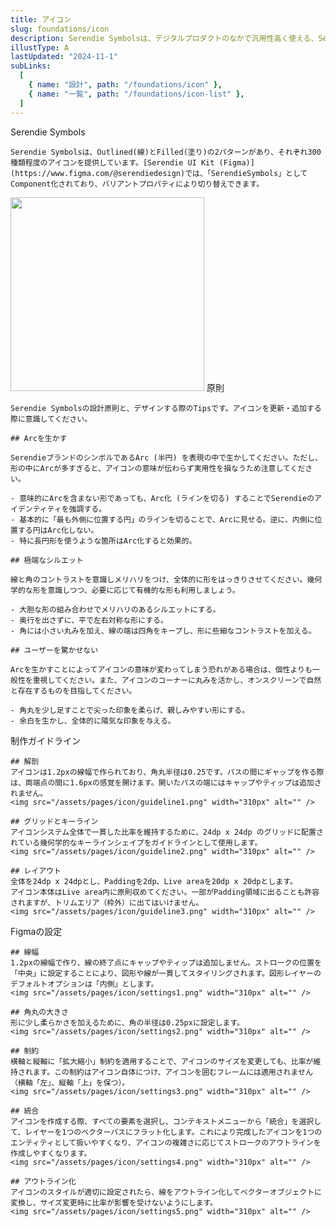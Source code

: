 ```yaml
---
title: アイコン
slug: foundations/icon
description: Serendie Symbolsは、デジタルプロダクトのなかで汎用性高く使える、Serendieらしいアイコン集です。
illustType: A
lastUpdated: "2024-11-1"
subLinks:
  [
    { name: "設計", path: "/foundations/icon" },
    { name: "一覧", path: "/foundations/icon-list" },
  ]
---
```



<PageSection>
  <PageHeadLine number={1}>Serendie Symbols</PageHeadLine>

    Serendie Symbolsは、Outlined(線)とFilled(塗り)の2パターンがあり、それぞれ300種類程度のアイコンを提供しています。[Serendie UI Kit (Figma)](https://www.figma.com/@serendiedesign)では、「SerendieSymbols」としてComponent化されており、バリアントプロパティにより切り替えできます。

  <img src="/assets/pages/icon/icons.png" width="310px" alt="" />
</PageSection>

<PageSection>
  <PageHeadLine number={2}>原則</PageHeadLine>

    Serendie Symbolsの設計原則と、デザインする際のTipsです。アイコンを更新・追加する際に意識してください。

    ## Arcを生かす

    SerendieブランドのシンボルであるArc (半円) を表現の中で生かしてください。ただし、形の中にArcが多すぎると、アイコンの意味が伝わらず実用性を損なうため注意してください。

    - 意味的にArcを含まない形であっても、Arc化 (ラインを切る) することでSerendieのアイデンティティを強調する。
    - 基本的に「最も外側に位置する円」のラインを切ることで、Arcに見せる。逆に、内側に位置する円はArc化しない。
    - 特に長円形を使うような箇所はArc化すると効果的。

    ## 極端なシルエット

    線と角のコントラストを意識しメリハリをつけ、全体的に形をはっきりさせてください。幾何学的な形を意識しつつ、必要に応じて有機的な形も利用しましょう。

    - 大胆な形の組み合わせでメリハリのあるシルエットにする。
    - 奥行を出さずに、平で左右対称な形にする。
    - 角には小さい丸みを加え、線の端は四角をキープし、形に些細なコントラストを加える。

    ## ユーザーを驚かせない

    Arcを生かすことによってアイコンの意味が変わってしまう恐れがある場合は、個性よりも一般性を重視してください。また、アイコンのコーナーに丸みを活かし、オンスクリーンで自然と存在するものを目指してください。

    - 角丸を少し足すことで尖った印象を柔らげ、親しみやすい形にする。
    - 余白を生かし、全体的に陽気な印象を与える。

</PageSection>

<PageSection>
  <PageHeadLine number={3}>制作ガイドライン</PageHeadLine>

    ## 解剖
    アイコンは1.2pxの線幅で作られており、角丸半径は0.25です。パスの間にギャップを作る際は、両端点の間に1.6pxの感覚を開けます。開いたパスの端にはキャップやティップは追加されません。
    <img src="/assets/pages/icon/guideline1.png" width="310px" alt="" />

    ## グリッドとキーライン
    アイコンシステム全体で一貫した比率を維持するために、24dp x 24dp のグリッドに配置されている幾何学的なキーラインシェイプをガイドラインとして使用します。
    <img src="/assets/pages/icon/guideline2.png" width="310px" alt="" />

    ## レイアウト
    全体を24dp x 24dpとし、Paddingを2dp、Live areaを20dp x 20dpとします。
    アイコン本体はLive area内に原則収めてください。一部がPadding領域に出ることも許容されますが、トリムエリア（枠外）に出てはいけません。
    <img src="/assets/pages/icon/guideline3.png" width="310px" alt="" />

</PageSection>

<PageSection>
  <PageHeadLine number={4}>Figmaの設定</PageHeadLine>

    ## 線幅
    1.2pxの線幅で作り、線の終了点にキャップやティップは追加しません。ストロークの位置を「中央」に設定することにより、図形や線が一貫してスタイリングされます。図形レイヤーのデフォルトオプションは「内側」とします。
    <img src="/assets/pages/icon/settings1.png" width="310px" alt="" />

    ## 角丸の大きさ
    形に少し柔らかさを加えるために、角の半径は0.25pxに設定します。
    <img src="/assets/pages/icon/settings2.png" width="310px" alt="" />

    ## 制約
    横軸と縦軸に「拡大縮小」制約を適用することで、アイコンのサイズを変更しても、比率が維持されます。この制約はアイコン自体につけ、アイコンを囲むフレームには適用されません（横軸「左」、縦軸「上」を保つ）。
    <img src="/assets/pages/icon/settings3.png" width="310px" alt="" />

    ## 統合
    アイコンを作成する際、すべての要素を選択し、コンテキストメニューから「統合」を選択して、レイヤーを1つのベクターパスにフラット化します。これにより完成したアイコンを1つのエンティティとして扱いやすくなり、アイコンの複雑さに応じてストロークのアウトラインを作成しやすくなります。
    <img src="/assets/pages/icon/settings4.png" width="310px" alt="" />

    ## アウトライン化
    アイコンのスタイルが適切に設定されたら、線をアウトライン化してベクターオブジェクトに変換し、サイズ変更時に比率が影響を受けないようにします。
    <img src="/assets/pages/icon/settings5.png" width="310px" alt="" />

</PageSection>
